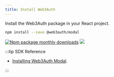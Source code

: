 ```yaml
---
title: Install Web3Auth
---
```


Install the Web3Auth package in your React project.

```bash npm2yarn
npm install --save @web3auth/modal
```

[![Npm package monthly downloads](https://badgen.net/npm/dm/@web3auth/modal)](https://www.npmjs.com/package/@web3auth/modal)
[![](https://data.jsdelivr.com/v1/package/npm/@web3auth/modal/badge)](https://www.jsdelivr.com/package/npm/@web3auth/modal)

:::tip SDK Reference

- [Installing Web3Auth Modal](/sdk/pnp/web/modal/install).

:::
